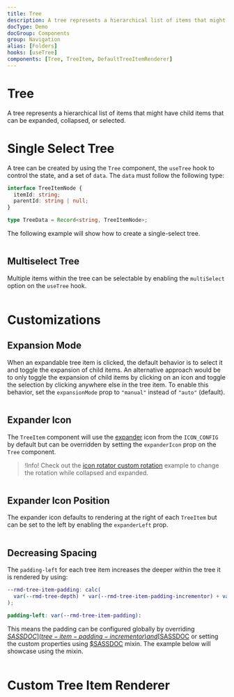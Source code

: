 ```yaml
---
title: Tree
description: A tree represents a hierarchical list of items that might have child items that can be expanded, collapsed, or selected.
docType: Demo
docGroup: Components
group: Navigation
alias: [Folders]
hooks: [useTree]
components: [Tree, TreeItem, DefaultTreeItemRenderer]
---
```


# Tree

A tree represents a hierarchical list of items that might have child items that
can be expanded, collapsed, or selected.

# Single Select Tree

A tree can be created by using the `Tree` component, the `useTree` hook to
control the state, and a set of `data`. The `data` must follow the following
type:

```ts
interface TreeItemNode {
  itemId: string;
  parentId: string | null;
}

type TreeData = Record<string, TreeItemNode>;
```

The following example will show how to create a single-select tree.

```demo source="./SingleSelectTreeExample.tsx"

```

## Multiselect Tree

Multiple items within the tree can be selectable by enabling the `multiSelect`
option on the `useTree` hook.

```demo source="./MultiSelectTreeExample.tsx"

```

# Customizations

## Expansion Mode

When an expandable tree item is clicked, the default behavior is to select it
and toggle the expansion of child items. An alternative approach would be to
only toggle the expansion of child items by clicking on an icon and toggle the
selection by clicking anywhere else in the tree item. To enable this behavior,
set the `expansionMode` prop to `"manual"` instead of `"auto"` (default).

```demo source="./ExpansionModeExample.tsx"

```

## Expander Icon

The `TreeItem` component will use the
[expander](/customization/icon-config#expander) icon from the `ICON_CONFIG` by
default but can be overridden by setting the `expanderIcon` prop on the `Tree`
component.

> !Info! Check out the [icon rotator custom rotation](/components/icon-rotator#custom-rotation)
> example to change the rotation while collapsed and expanded.

```demo source="./ExpanderIconExample.tsx"

```

## Expander Icon Position

The expander icon defaults to rendering at the right of each `TreeItem` but can
be set to the left by enabling the `expanderLeft` prop.

```demo source="./ExpanderIconPositionExample.tsx"

```

## Decreasing Spacing

The `padding-left` for each tree item increases the deeper within the tree it
is rendered by using:

```scss
--rmd-tree-item-padding: calc(
  var(--rmd-tree-depth) * var(--rmd-tree-item-padding-incrementor) + var(--rmd-tree-item-padding-base)
);

padding-left: var(--rmd-tree-item-padding):
```

This means the padding can be configured globally by overriding
[$SASSDOC](tree-item-padding-incrementor) and
[$SASSDOC](tree-item-padding-base) or setting the custom properties using
[$SASSDOC](tree-set-var) mixin. The example below will showcase using the
mixin.

```demo source="./DecreasingSpacingExample.tsx"

```

# Custom Tree Item Renderer

```demo source="./CustomTreeItemRendererExample.tsx"

```
